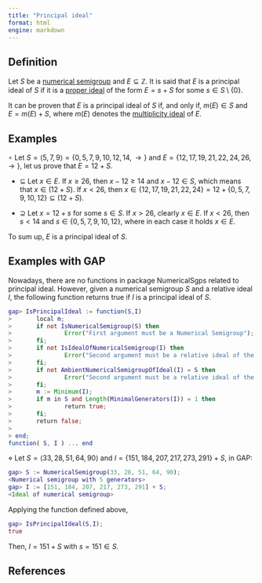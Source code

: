 ```yaml
---
title: "Principal ideal"
format: html
engine: markdown
---
```


<!-- Definición de Num. Sem. -->

## Definition

Let $S$ be a [numerical semigroup](../Basic-concepts/Numerical-semigroup.qmd) and $E \subseteq \mathbb{Z}$. It is said that $E$ is a principal ideal of $S$ if it is a [proper ideal](Proper-ideal.qmd) of the form $E = s + S$ for some $s \in S \setminus \{0\}$.

It can be proven that $E$ is a principal ideal of $S$ if, and only if, $m(E) \in S$ and $E = m(E) + S$, where $m(E)$ denotes the [multiplicity ideal](Multiplicity-ideal.qmd) of $E$.

## Examples

$\circ$ Let $S = \langle 5, 7, 9 \rangle = \{0, 5, 7, 9, 10, 12, 14, \rightarrow\}$ and $E = \{12, 17, 19, 21, 22, 24, 26, \rightarrow\}$, let us prove that $E = 12 + S$.

-   $\subseteq$ Let $x \in E$. If $x \ge 26$, then $x - 12 \ge 14$ and $x-12 \in S$, which means that $x \in (12 + S)$. If $x < 26$, then $x \in \{12, 17, 19, 21, 22, 24\} = 12 + \{0, 5, 7, 9, 10, 12\} \subseteq (12 + S)$.

-   $\supseteq$ Let $x = 12 + s$ for some $s \in S$. If $x > 26$, clearly $x \in E$. If $x < 26$, then $s < 14$ and $s \in \{0, 5, 7, 9, 10, 12\}$, where in each case it holds $x \in E$.

To sum up, $E$ is a principal ideal of $S$.

## Examples with GAP

Nowadays, there are no functions in package NumericalSgps related to principal ideal. However, given a numerical semigroup $S$ and a relative ideal $I$, the following function returns true if $I$ is a principal ideal of $S$.

``` gap
gap> IsPrincipalIdeal := function(S,I)
>       local m;
>       if not IsNumericalSemigroup(S) then
>               Error("First argument must be a Numerical Semigroup");
>       fi;
>       if not IsIdealOfNumericalSemigroup(I) then
>               Error("Second argument must be a relative ideal of the first argument");
>       fi;
>       if not AmbientNumericalSemigroupOfIdeal(I) = S then
>               Error("Second argument must be a relative ideal of the first argument");
>       fi;  
>       m := Minimum(I);
>       if m in S and Length(MinimalGenerators(I)) = 1 then
>               return true;
>       fi;
>       return false;
>       
> end;
function( S, I ) ... end
```

$\diamond$ Let $S = \langle 33, 28, 51, 64, 90 \rangle$ and $I = \{151,184, 207, 217, 273, 291\} + S$, in GAP:

``` gap
gap> S := NumericalSemigroup(33, 28, 51, 64, 90);
<Numerical semigroup with 5 generators>
gap> I := [151, 184, 207, 217, 273, 291] + S;
<Ideal of numerical semigroup>
```

Applying the function defined above,

``` gap
gap> IsPrincipalIdeal(S,I);
true
```

Then, $I = 151 + S$ with $s = 151 \in S$.

## References

<!-- https://docs.gap-system.org/doc/tut/chap0_mj.html -->
